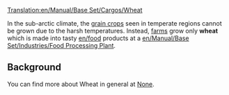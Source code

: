 [[Translation:en/Manual/Base Set/Cargos/Wheat]]

{{en/Cargo|name=Wheat
|image=en/Grain.png|produced=[[en/Manual/Base Set/Industries/Farm]]
|accepted=[[en/Manual/Base Set/Industries/Food Processing Plant]]
}}

In the sub-arctic climate, the [[en/grain|grain crops]] seen in temperate regions cannot be grown due to the harsh temperatures.  Instead, [[en/farm|farms]] grow only '''wheat''' which is made into tasty [[en/food]] products at a [[en/Manual/Base Set/Industries/Food Processing Plant]].

==Background==
You can find more about Wheat in general at [https://www.wikipedia.org/wiki/Wheat None].